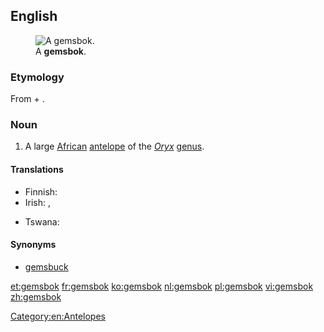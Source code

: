 ==English==
{{wikipedia}}
[[File:Oryx_gazella_(Okevi).jpg|thumb|A '''gemsbok'''.]]

===Etymology===
From {{etyl|nl|en}} {{term|gems||[[chamois]]|lang=nl}} + {{term|bok||[[buck]]|lang=nl}}.

===Noun===
{{en-noun}}

# A large [[African]] [[antelope]] of the ''[[Oryx]]'' [[genus]].

====Translations====
{{trans-top|a large African antelope of the ''Oryx'' genus}}
* Finnish: {{t|fi|keihäsantilooppi}}
* Irish: {{t|ga|geamsboc|m}}, {{t|ga|oracs gasaileach|m}}
{{trans-mid}}
* Tswana: {{t|tn|kukama}}
{{trans-bottom}}

====Synonyms====
* [[gemsbuck]]

[[Category:en:Antelopes]]

[[et:gemsbok]]
[[fr:gemsbok]]
[[ko:gemsbok]]
[[nl:gemsbok]]
[[pl:gemsbok]]
[[vi:gemsbok]]
[[zh:gemsbok]]